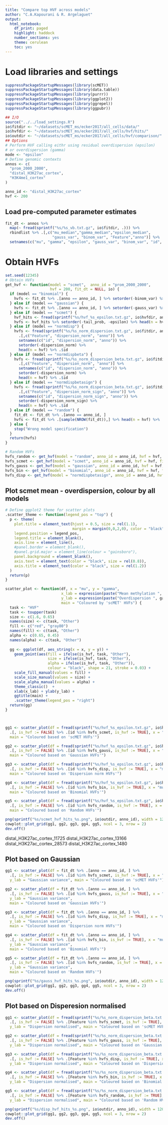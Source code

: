 ```yaml
---
title: "Compare top HVF across models"
author: "C.A.Kapourani & R. Argelaguet"
output: 
  html_notebook:
    df_print: paged
    highlight: haddock
    number_sections: yes
    theme: cerulean
    toc: yes
---
```


# Load libraries and settings
```r
suppressPackageStartupMessages(library(scMET))
suppressPackageStartupMessages(library(data.table))
suppressPackageStartupMessages(library(purrr))
suppressPackageStartupMessages(library(ggplot2))
suppressPackageStartupMessages(library(ggrepel))
suppressPackageStartupMessages(library(ggpubr))

## I/O
source("../../load_settings.R")
io$fitdir <- "~/datasets/scMET_ms/ecker2017/all_cells/data/"
io$hvfdir <- "~/datasets/scMET_ms/ecker2017/all_cells/hvf/hits/"
io$outdir <- "~/datasets/scMET_ms/ecker2017/all_cells/hvf/comparison/"
## Options
# Perform HVF calling eithr using residual overdispersion (epsilon)
# or overdispersion (gamma)
mode <- "epsilon"
# Define genomic contexts
annos <- c(
  "prom_2000_2000",
  "distal_H3K27ac_cortex",
  "H3K4me1_cortex"
)

anno_id <- "distal_H3K27ac_cortex"
hvf <- 200
```

## Load pre-computed parameter estimates
```r
fit_dt <- annos %>%
  map(~ fread(sprintf("%s/%s_vb.txt.gz", io$fitdir, .))) %>%
  rbindlist %>% .[,c("mu_median","gamma_median","epsilon_median",
                     "gauss_var", "binom_var", "Feature","anno")] %>%
  setnames(c("mu", "gamma", "epsilon", "gauss_var", "binom_var", "id", "anno"))
```


# Obtain HVFs
```r
set.seed(12345)
# Obtain HVFs 
get_hvf <- function(model = "scmet",  anno_id = "prom_2000_2000", 
                    hvf = 200, fit_dt = NULL, io) {
  if (model == "binomial") {
    hvfs <- fit_dt %>% .[anno == anno_id, ] %>% setorder(-binom_var) %>% head(n = hvf) %>% .$id
  } else if (model == "gaussian") {
    hvfs <- fit_dt %>% .[anno == anno_id, ] %>% setorder(-gauss_var) %>% head(n = hvf) %>% .$id
  } else if (model == "scmet") {
    hvf_hits <- fread(sprintf("%s/hvf_%s_epsilon.txt.gz", io$hvfdir, anno_id))
    hvfs <- hvf_hits %>% setorder(-tail_prob, -epsilon) %>% head(n = hvf) %>% .$id
  } else if (model == "normdisp") {
    hvfs <- fread(sprintf("%s/%s_norm_dispersion.txt.gz", io$fitdir, anno_id)) %>%
      .[,c("Feature", "dispersion_norm", "anno")] %>%
      setnames(c("id", "dispersion_norm", "anno")) %>%
      setorder(-dispersion_norm) %>%
      head(n = hvf) %>% .$id
  } else if (model == "normdispbeta") {
    hvfs <- fread(sprintf("%s/%s_norm_dispersion_beta.txt.gz", io$fitdir, anno_id)) %>%
      .[,c("Feature", "dispersion_norm", "anno")] %>%
      setnames(c("id", "dispersion_norm", "anno")) %>%
      setorder(-dispersion_norm) %>%
      head(n = hvf) %>% .$id
  } else if (model == "normdispbetasign") {
    hvfs <- fread(sprintf("%s/%s_norm_dispersion_beta.txt.gz", io$fitdir, anno_id)) %>%
      .[,c("Feature", "dispersion_norm_sign", "anno")] %>%
      setnames(c("id", "dispersion_norm_sign", "anno")) %>%
      setorder(-dispersion_norm_sign) %>%
      head(n = hvf) %>% .$id
  } else if (model == "random") {
    fit_dt <- fit_dt %>% .[anno == anno_id, ]
    hvfs <- fit_dt %>% .[sample(NROW(fit_dt)),] %>% head(n = hvf) %>% .$id
  } else {
    stop("Wrong model specification")
  }
  return(hvfs)
}

# Random HVFs
hvfs_random <- get_hvf(model = "random", anno_id = anno_id, hvf = hvf, fit_dt = fit_dt, io = io)
hvfs_scmet <- get_hvf(model = "scmet", anno_id = anno_id, hvf = hvf, fit_dt = fit_dt, io = io)
hvfs_gauss <- get_hvf(model = "gaussian", anno_id = anno_id, hvf = hvf, fit_dt = fit_dt, io = io)
hvfs_bin <- get_hvf(model = "binomial", anno_id = anno_id, hvf = hvf, fit_dt = fit_dt, io = io)
hvfs_disp <- get_hvf(model = "normdispbetasign", anno_id = anno_id, hvf = hvf, fit_dt = fit_dt, io = io)
```


## Plot scmet mean - overdispersion, colour by all models
```r
# Define ggplot2 theme for scatter plots
.scatter_theme <- function(legend_pos = "top") {
  p <- theme(
    plot.title = element_text(hjust = 0.5, size = rel(1.1),
                              margin = margin(0,0,2,0), color = "black"),
    legend.position = legend_pos,
    legend.title = element_blank(),
    axis.line = element_line(),
    #panel.border = element_blank(),
    #panel.grid.major = element_line(colour = "gainsboro"),
    panel.background = element_blank(),
    axis.text = element_text(color = "black", size = rel(0.8)),
    axis.title = element_text(color = "black", size = rel(1.2))
  )
  return(p)
}

scatter_plot <- function(df, x = "mu", y = "gamma", 
                         x_lab = expression(paste("Mean methylation ", mu)), 
                         y_lab = expression(paste("Overdispersion ", gamma)),
                         main = "Coloured by 'scMET' HVFs") {
  task <- "HVF"
  task <- toupper(task)
  size <- c(1.6, 0.65)
  names(size) <- c(task, "Other")
  fill <- c("red", "gray80")
  names(fill) <- c(task, "Other")
  alpha <- c(0.65, 0.45)
  names(alpha) <- c(task, "Other")
  
  gg <- ggplot(df, aes_string(x = x, y = y)) +
    geom_point(aes(fill = ifelse(is_hvf, task, "Other"),
                   size = ifelse(is_hvf, task, "Other"),
                   alpha = ifelse(is_hvf, task, "Other")),
                   colour = "black", shape = 21, stroke = 0.03) +
    scale_fill_manual(values = fill) +
    scale_size_manual(values = size) +
    scale_alpha_manual(values = alpha) +
    theme_classic()  + 
    xlab(x_lab) + ylab(y_lab) +
    ggtitle(main) +
    .scatter_theme(legend_pos = "right")
  return(gg)
}



gg1 <- scatter_plot(df = fread(sprintf("%s/hvf_%s_epsilon.txt.gz", io$hvfdir, anno_id)) %>%
  .[, is_hvf := FALSE] %>% .[id %in% hvfs_scmet, is_hvf := TRUE], x = "mu", y = "gamma",
  main = "Coloured based on 'scMET HVFs'")

gg2 <- scatter_plot(df = fread(sprintf("%s/hvf_%s_epsilon.txt.gz", io$hvfdir, anno_id)) %>%
  .[, is_hvf := FALSE] %>% .[id %in% hvfs_gauss, is_hvf := TRUE], x = "mu", y = "gamma",
  main = "Coloured based on 'Gaussian HVFs'")

gg3 <- scatter_plot(df = fread(sprintf("%s/hvf_%s_epsilon.txt.gz", io$hvfdir, anno_id)) %>%
  .[, is_hvf := FALSE] %>% .[id %in% hvfs_disp, is_hvf := TRUE], x = "mu", y = "gamma",
  main = "Coloured based on 'Dispersion norm HVFs'")

gg4 <- scatter_plot(df = fread(sprintf("%s/hvf_%s_epsilon.txt.gz", io$hvfdir, anno_id)) %>%
  .[, is_hvf := FALSE] %>% .[id %in% hvfs_bin, is_hvf := TRUE], x = "mu", y = "gamma",
  main = "Coloured based on 'Binomial HVFs'")

gg5 <- scatter_plot(df = fread(sprintf("%s/hvf_%s_epsilon.txt.gz", io$hvfdir, anno_id)) %>%
  .[, is_hvf := FALSE] %>% .[id %in% hvfs_random, is_hvf := TRUE], x = "mu", y = "gamma",
  main = "Coloured based on 'Random HVFs'")

png(sprintf("%s/scmet_hvf_hits_%s.png", io$outdir, anno_id), width = 1200, height = 600)
cowplot::plot_grid(gg1, gg2, gg3, gg4, gg5, ncol = 3, nrow = 2)
dev.off()
```

distal_H3K27ac_cortex_11725 distal_H3K27ac_cortex_13166  distal_H3K27ac_cortex_28573
distal_H3K27ac_cortex_1480

## Plot based on Gaussian
```r
gg1 <- scatter_plot(df = fit_dt %>% .[anno == anno_id, ] %>%
  .[, is_hvf := FALSE] %>% .[id %in% hvfs_scmet, is_hvf := TRUE], x = "mu", y = "gauss_var",
  y_lab = "Gaussian variance", main = "Coloured based on 'scMET HVFs'")

gg2 <- scatter_plot(df = fit_dt %>% .[anno == anno_id, ] %>%
  .[, is_hvf := FALSE] %>% .[id %in% hvfs_gauss, is_hvf := TRUE], x = "mu", y = "gauss_var",
  y_lab = "Gaussian variance",
  main = "Coloured based on 'Gaussian HVFs'")

gg3 <- scatter_plot(df = fit_dt %>% .[anno == anno_id, ] %>%
  .[, is_hvf := FALSE] %>% .[id %in% hvfs_disp, is_hvf := TRUE], x = "mu", y = "gauss_var",
  y_lab = "Gaussian variance",
  main = "Coloured based on 'Dispersion norm HVFs'")

gg4 <- scatter_plot(df = fit_dt %>% .[anno == anno_id, ] %>%
  .[, is_hvf := FALSE] %>% .[id %in% hvfs_bin, is_hvf := TRUE], x = "mu", y = "gauss_var",
  y_lab = "Gaussian variance",
  main = "Coloured based on 'Binomial HVFs'")

gg5 <- scatter_plot(df = fit_dt %>% .[anno == anno_id, ] %>%
  .[, is_hvf := FALSE] %>% .[id %in% hvfs_random, is_hvf := TRUE], x = "mu", y = "gauss_var",
  y_lab = "Gaussian variance",
  main = "Coloured based on 'Random HVFs'")

png(sprintf("%s/gauss_hvf_hits_%s.png", io$outdir, anno_id), width = 1200, height = 600)
cowplot::plot_grid(gg1, gg2, gg3, gg4, gg5, ncol = 3, nrow = 2)
dev.off()
```



## Plot based on Disperesion normalised
```r
gg1 <- scatter_plot(df = fread(sprintf("%s/%s_norm_dispersion_beta.txt.gz", io$fitdir, anno_id)) %>%
  .[, is_hvf := FALSE] %>% .[Feature %in% hvfs_scmet, is_hvf := TRUE], x = "mean", y = "dispersion_norm",
  y_lab = "Dispersion normalised", main = "Coloured based on 'scMET HVFs'")

gg2 <- scatter_plot(df = fread(sprintf("%s/%s_norm_dispersion_beta.txt.gz", io$fitdir, anno_id)) %>%
  .[, is_hvf := FALSE] %>% .[Feature %in% hvfs_gauss, is_hvf := TRUE], x = "mean", y = "dispersion_norm",
  y_lab = "Dispersion normalised", main = "Coloured based on 'Gaussian HVFs'")

gg3 <- scatter_plot(df = fread(sprintf("%s/%s_norm_dispersion_beta.txt.gz", io$fitdir, anno_id)) %>%
  .[, is_hvf := FALSE] %>% .[Feature %in% hvfs_disp, is_hvf := TRUE], x = "mean", y = "dispersion_norm",
  y_lab = "Dispersion normalised", main = "Coloured based on 'Dispersion norm HVFs'")

gg4 <- scatter_plot(df = fread(sprintf("%s/%s_norm_dispersion_beta.txt.gz", io$fitdir, anno_id)) %>%
  .[, is_hvf := FALSE] %>% .[Feature %in% hvfs_bin, is_hvf := TRUE], x = "mean", y = "dispersion_norm",
  y_lab = "Dispersion normalised", main = "Coloured based on 'Binomial HVFs'")

gg5 <- scatter_plot(df = fread(sprintf("%s/%s_norm_dispersion_beta.txt.gz", io$fitdir, anno_id)) %>%
  .[, is_hvf := FALSE] %>% .[Feature %in% hvfs_random, is_hvf := TRUE], x = "mean", y = "dispersion_norm",
  y_lab = "Dispersion normalised", main = "Coloured based on 'Random HVFs'")

png(sprintf("%s/disp_hvf_hits_%s.png", io$outdir, anno_id), width = 1200, height = 600)
cowplot::plot_grid(gg1, gg2, gg3, gg4, gg5, ncol = 3, nrow = 2)
dev.off()
```
